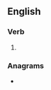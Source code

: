==English==

===Verb===
{{head|en|verb form}}

# {{en-third-person singular of|sing along}}

===Anagrams===
* {{anagrams|en|a=aggilnnoss|sing alongs|sing-alongs|singalongs}}